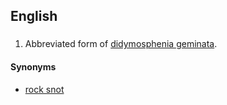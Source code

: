 ==English==

==={{abbreviation-old|en}}===
{{head|en}}

# Abbreviated form of [[didymosphenia geminata]].

====Synonyms====
* [[rock snot]]